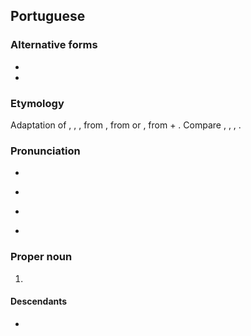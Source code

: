 {{also|luis|Luis}}
==Portuguese==

===Alternative forms===
* {{alt|pt|Luiz}}
* {{alt|pt|Luys||obsolete}}

===Etymology===
Adaptation of {{der|pt|fro|Louis}}, {{m|fro|Looïs}}, {{m|fro|Luis}}, from {{der|pt|la|Ludovīcus}}, from {{der|pt|goh|*Hlūtwīg}} or {{der|pt|frk|*Hlūdawīg|*Hlōdowig}}, from {{der|pt|gem-pro|*hlūdaz||loud, famous}} + {{m|gem-pro|*wīgą||battle}}. Compare {{cog|es|Luis}}, {{cog|en|Louis}}, {{cog|it|Luigi}}, {{cog|de|Ludwig}}.

===Pronunciation===
* {{rhymes|pt|is|s=2}}
{{pt-IPA}}
* {{a|South Brazil}} {{IPA|pt|/luˈis/}}
* {{a|Nordestino}} {{IPA|pt|/luˈiʃ/}}
* {{hyph|pt|Lu|ís}}

===Proper noun===
{{pt-proper noun|m}}

# {{given name|pt|male|eq=Louis|eq2=Lewis}}

====Descendants====
* {{desc|bor=1|en|Luis}}